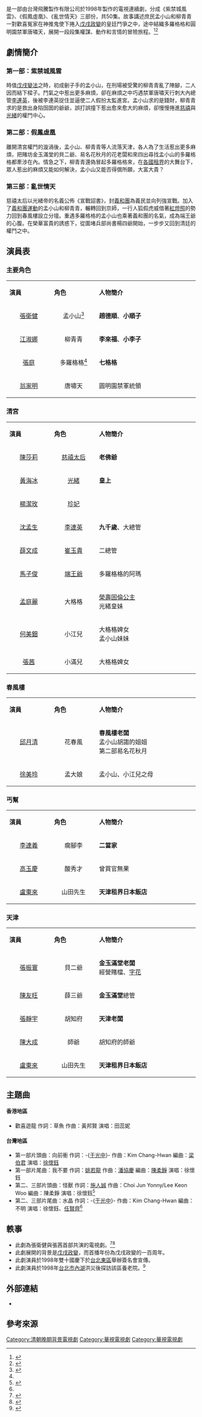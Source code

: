 {{電視節目信息框
| 名稱 = 歡喜遊龍
| 英文名稱 = ''Happy Flying Dragon''
| 圖片 = 歡喜遊龍海報.jpg
| 圖說 = 歡喜遊龍海報
| 類型 = 古裝劇
| 頻道 = [[華視|華視]]、[[亞洲電視|亞洲電視]]、[[江蘇衞視|江蘇衞視]]
| 導演 = [[譚朗昌|譚朗昌]]、[[葉莉莉|葉莉莉]]、[[袁錦添|袁錦添]]、[[袁英鳴|袁英鳴]]
| 編劇 = [[丁亞民|丁亞民]]
| 編審 = [[許淑真|許淑真]]
| 剪接 = [[趙雄成|趙雄成]]、[[鄭工|鄭工]]
| 出品 = [[台灣飛騰製作有限公司|台灣飛騰製作有限公司]]
| 主題曲 = 歡喜遊龍
| 作曲 = [[黃邦賢|黃邦賢]]
| 作詞 = 草魚
| 演唱 = [[田蕊妮|田蕊妮]]
| 地區 = {{TWN}}、{{HKG}}、{{中国大陆}}
| 開始 = 1998年10月12日
| 結束 = 1998年12月7日
| 演出 = [[張衛健|張衛健]]、[[江淑娜|江淑娜]]、[[張庭|張庭]]、[[翁家明|翁家明]]、[[何美鈿|何美鈿]]、[[沈孟生|沈孟生]]
| 製作人 = [[周令剛|周令剛]]<ref>{{cite news|url=https://news.cts.com.tw/cts/general/199810/199810070020363.html|title=華視新戲"歡喜遊龍"輕鬆有趣|date=1998-10-07|publisher=華視|accessdate=2021-10-06|archive-date=2021-10-04|archive-url=https://web.archive.org/web/20211004153920/https://news.cts.com.tw/cts/general/199810/199810070020363.html|dead-url=no}}</ref>、[[劉文斌|劉文斌]]、[[陳福星|陳福星]]、[[周幼儂|周幼儂]]、[[馬哲|馬哲]]、[[才汝彬|才汝彬]]、[[李文昌|李文昌]]、[[段志明|段志明]]、[[董振|董振]]
| 監製 = [[譚朗昌|譚朗昌]]、[[吳夢麟|吳夢麟]]、[[陳坤厚|陳坤厚]]
| 語言 = 粵語、國語
| 字幕 = 中文
| 集數 = 第一部21集<br>第二部13集<br>第三部16集
| 播出地區 = {{HKG}}、{{TWN}}、{{中国大陆}}
}}

{{engname|歡喜遊龍|Happy Flying Dragon}}是一部由台灣飛騰製作有限公司於1998年製作的電視連續劇，分成《紫禁城風雲》、《假鳳虛凰》、《亂世情天》三部份，共50集。故事講述庶民孟小山和柳青青一對歡喜冤家在神推鬼使下捲入[[戊戌政變|戊戌政變]]的皇廷鬥爭之中，途中結織多羅格格和圓明園禁軍唐嘯天，展開一段段集權謀、動作和言情的冒險旅程。<ref>{{cite news|url=https://news.cts.com.tw/cts/general/199810/199810080020395.html|title="歡喜遊龍"演員與觀眾面對面|date=1998-10-08|publisher=華視|accessdate=2021-10-06|archive-date=2021-10-04|archive-url=https://web.archive.org/web/20211004153911/https://news.cts.com.tw/cts/general/199810/199810080020395.html|dead-url=no}}</ref><ref>{{douban|2248784}}</ref>

==劇情簡介==
===第一部：紫禁城風雲===
時值[[戊戌變法|戊戌變法]]之時，初成劊子手的孟小山，在刑場被受驚的柳青青亂了陣腳，二人因而結下樑子。鬥氣之中惹出更多麻煩，卻在麻煩之中巧遇禁軍唐嘯天行刺大內總管[[李連英|李連英]]，後被李連英捉住並逼使二人假扮太監進宮。孟小山求的是錢財，柳青青求的是救出身陷囹圄的爺爺，誤打誤撞下惹出愈來愈大的麻煩，卻慢慢捲進[[慈禧|慈禧]]與[[光緒|光緒]]的權鬥中心。

===第二部：假鳳虛凰===
離開清宮權鬥的漩渦後，孟小山、柳青青等人流落天津，各人為了生活惹出更多麻煩，把賭坊金玉滿堂的貝二爺、易名花秋月的花老闆和來四出尋找孟小山的多羅格格都牽涉在內。情急之下，柳青青還偽冒起多羅格格來，在[[天津租界|各國租界]]的大舞台下，眾人惹出的麻煩又能如何解決，孟小山又能否得償所願，大富大貴？

===第三部：亂世情天===
慈禧太后以光緒帝的名義公佈《宣戰詔書》，封[[義和團|義和團]]為義民並向列強宣戰。加入了[[義和團運動|義和團運動]]的孟小山和柳青青，輾轉回到京師，一行人狐假虎威借著[[紅燈照|紅燈照]]的勢力回到春風樓設立分壇。重遇多羅格格的孟小山也乘著義和團的名氣，成為端王爺的心腹。在榮華富貴的誘惑下，從圍堵兵部尚書楊四爺開始，一步步又回到清廷的權鬥之中。

== 演員表 ==
===主要角色===
{|class="wikitable" width="100%"
|- style="background:cornflowerblue; color:white" align="center"
|style="width:9%"|'''演員'''||style="width:9%"|'''角色'''||style="width:20%"|'''人物簡介'''
|-
|<center>[[張衛健|張衛健]]||<center>孟小山<ref name="sina">{{cite web|url=http://eladies.sina.com.cn/movie/news/movie/1999-9-17/10351.shtml|title=电视剧《欢喜游龙》：小人物也有悲喜时|date=1999-09-17|publisher=新浪生活空間|access-date=2021-09-30|archive-date=2021-09-30|archive-url=https://web.archive.org/web/20210930102311/http://eladies.sina.com.cn/movie/news/movie/1999-9-17/10351.shtml|dead-url=no}}</ref>||'''趙德順'''、'''小順子'''
|-
|<center>[[江淑娜|江淑娜]]||<center>柳青青||'''李來福'''、'''小李子'''
|-
|<center>[[張庭|張庭]]||<center>多羅格格<ref name="sina" />||'''七格格'''
|-
|<center>[[翁家明|翁家明]]||<center>唐嘯天||圓明園禁軍統領
|}

===清宮===
{|class="wikitable" width="100%"
|- style="background:cornflowerblue; color:white" align="center"
|style="width:9%"|'''演員'''||style="width:9%"|'''角色'''||style="width:20%"|'''人物簡介'''
|-
|<center>[[陳莎莉|陳莎莉]]||<center>[[慈禧太后|慈禧太后]]||'''老佛爺'''
|-
|<center>[[黃海冰|黃海冰]]||<center>[[光緒|光緒]]||'''皇上'''
|-
|<center>[[楊潔玫|楊潔玫]]||<center>[[珍妃|珍妃]]||
|-
|<center>[[沈孟生|沈孟生]]||<center>[[李連英|李連英]]||'''九千歲'''、大總管
|-
|<center>[[薛文成|薛文成]]||<center>[[崔玉貴|崔玉貴]]||二總管
|-
|<center>[[馬子俊|馬子俊]]||<center>[[載漪|端王爺]]||多羅格格的阿瑪
|-
|<center>[[孟庭麗|孟庭麗]]||<center>大格格||[[榮壽固倫公主|榮壽固倫公主]]<br>光緒皇妹
|-
|<center>[[何美鈿|何美鈿]]||<center>小江兒||大格格婢女<br>孟小山妹妹
|-
|<center>[[張茜|張茜]]||<center>小滿兒||大格格婢女
|}

===春風樓===
{|class="wikitable" width="100%"
|- style="background:cornflowerblue; color:white" align="center"
|style="width:9%"|'''演員'''||style="width:9%"|'''角色'''||style="width:20%"|'''人物簡介'''
|-
|<center>[[邱月清|邱月清]]||<center>花春風||'''春風樓老闆'''<br>孟小山胡謅的姐姐<br>第二部易名花秋月
|-
|<center>[[徐美玲|徐美玲]]||<center>孟大娘||孟小山、小江兒之母
|}

===丐幫===
{|class="wikitable" width="100%"
|- style="background:cornflowerblue; color:white" align="center"
|style="width:9%"|'''演員'''||style="width:9%"|'''角色'''||style="width:20%"|'''人物簡介'''
|-
|<center>[[李連義|李連義]]||<center>瘸腳李||'''二當家'''
|-
|<center>[[高玉慶|高玉慶]]||<center>酸秀才||曾買官無果
|-
|<center>[[盧東來|盧東來]]||<center>山田先生||'''天津租界日本飯店'''
|}

===天津===
{|class="wikitable" width="100%"
|- style="background:cornflowerblue; color:white" align="center"
|style="width:9%"|'''演員'''||style="width:9%"|'''角色'''||style="width:20%"|'''人物簡介'''
|-
|<center>[[張振寰|張振寰]]||<center>貝二爺||'''金玉滿堂老闆'''<br>經營賭檔、[[字花|字花]]
|-
|<center>[[陳友旺|陳友旺]]||<center>薛三爺||'''金玉滿堂'''總管
|-
|<center>[[張靜宇|張靜宇]]||<center>胡知府||'''天津老闆'''
|-
|<center>[[陳大成|陳大成]]||<center>師爺||胡知府的師爺
|-
|<center>[[盧東來|盧東來]]||<center>山田先生||'''天津租界日本飯店'''
|}

==主題曲==
====香港地區====
* 歡喜遊龍 作詞：草魚 作曲：黃邦賢 演唱：田蕊妮

====台灣地區====
*第一部片頭曲：向前衝 作詞：-{[[于光中|于光中]]}- 作曲：Kim Chang-Hwan 編曲：[[梁伯君|梁伯君]] 演唱：[[徐懷鈺|徐懷鈺]]
*第一部片尾曲：我不要 作詞：[[姚若龍|姚若龍]] 作曲：[[潘協慶|潘協慶]] 編曲：[[陳柔錚|陳柔錚]] 演唱：徐懷鈺
*第二、三部片頭曲：怪獸 作詞：[[施人誠|施人誠]] 作曲：Choi Jun Yonny/Lee Keon Woo 編曲：陳柔錚 演唱：徐懷鈺<ref name="kkbox">{{cite web|url=https://www.kkbox.com/hk/tc/album/d26SScSTaL2vtze0F8eU008l-index.html|title=徐懷鈺 (Yuki Hsu) - 向前衝 專輯|date=1998-09|publisher=KKBOX|access-date=2021-09-30|archive-date=2021-09-30|archive-url=https://web.archive.org/web/20210930110835/https://www.kkbox.com/hk/tc/album/d26SScSTaL2vtze0F8eU008l-index.html|dead-url=no}}</ref>
*第二、三部片尾曲：水晶 作詞：-{[[于光中|于光中]]}- 作曲：Kim Chang-Hwan 編曲：不明 演唱：徐懷鈺、[[任賢齊|任賢齊]]<ref name="kkbox" />

==軼事==
* 此劇為張衛健與張茜首部共演的電視劇。<ref>{{cite web |title=鲁豫有约 - 张卫健张茜：我们的爱 |url=https://tech.ifeng.com/c/7vVZ9k13Qq8 |publisher=鳳凰網 |accessdate=2021-10-07 |date=2015-01-28 |archive-date=2021-10-07 |archive-url=https://web.archive.org/web/20211007080013/https://tech.ifeng.com/c/7vVZ9k13Qq8 |dead-url=no }}</ref><ref>{{cite news|url=https://www.hk01.com/%E8%AB%87%E6%83%85%E8%AA%AA%E6%80%A7/516574/%E5%BC%B5%E8%A1%9B%E5%81%A5%E9%81%BA%E6%86%BE%E5%BC%B5%E8%8C%9C%E6%8A%AB%E4%BA%8C%E6%89%8B%E5%A9%9A%E7%B4%97%E4%B8%8B%E5%AB%81%E6%9B%B4%E5%85%A9%E5%BA%A6%E6%B5%81%E7%94%A2-16%E5%B9%B4%E7%95%B0%E5%9C%B0%E5%A9%9A%E5%A7%BB%E7%94%9C%E8%9C%9C%E6%9C%89%E6%B3%95|title=張衛健遺憾張茜披二手婚紗下嫁更兩度流產　16年異地婚姻甜蜜有法|date=2020-08-30|publisher=[[香港01|香港01]]|accessdate=2021-09-30|archive-date=2021-09-30|archive-url=https://web.archive.org/web/20210930105342/https://www.hk01.com/%E8%AB%87%E6%83%85%E8%AA%AA%E6%80%A7/516574/%E5%BC%B5%E8%A1%9B%E5%81%A5%E9%81%BA%E6%86%BE%E5%BC%B5%E8%8C%9C%E6%8A%AB%E4%BA%8C%E6%89%8B%E5%A9%9A%E7%B4%97%E4%B8%8B%E5%AB%81%E6%9B%B4%E5%85%A9%E5%BA%A6%E6%B5%81%E7%94%A2-16%E5%B9%B4%E7%95%B0%E5%9C%B0%E5%A9%9A%E5%A7%BB%E7%94%9C%E8%9C%9C%E6%9C%89%E6%B3%95|dead-url=no}}</ref>
* 此劇展開的背景是[[戊戌政變|戊戌政變]]，而首播年份為戊戌政變的一百周年。
* 此劇演員於1998年雙十國慶下於[[台北東區|台北東區]]舉辦簽名會宣傳。
* 此劇演員於1998年[[台北市|台北市]][[內湖區|內湖]]洪災後探訪該區養老院。<ref>{{cite news|url=https://news.cts.com.tw/cts/general/199810/199810170020678.html|title=歡喜遊龍演員慰問瑞伯受災戶|date=1998-10-17|publisher=華視|accessdate=2021-10-06|archive-date=2021-10-04|archive-url=https://web.archive.org/web/20211004153921/https://news.cts.com.tw/cts/general/199810/199810170020678.html|dead-url=no}}</ref>

== 外部連結 ==
* {{douban|2248784}}

== 參考來源 ==
{{reflist}}

{{華視八點檔}}
{{台灣古裝/年代/武俠電視劇}}
{{飛騰電視劇列表}}

{{DEFAULTSORT:D}}
[[Category:清朝晚期背景電視劇|Category:清朝晚期背景電視劇]]
[[Category:華視電視劇|Category:華視電視劇]]
[[Category:華視電視劇|Category:華視電視劇]]